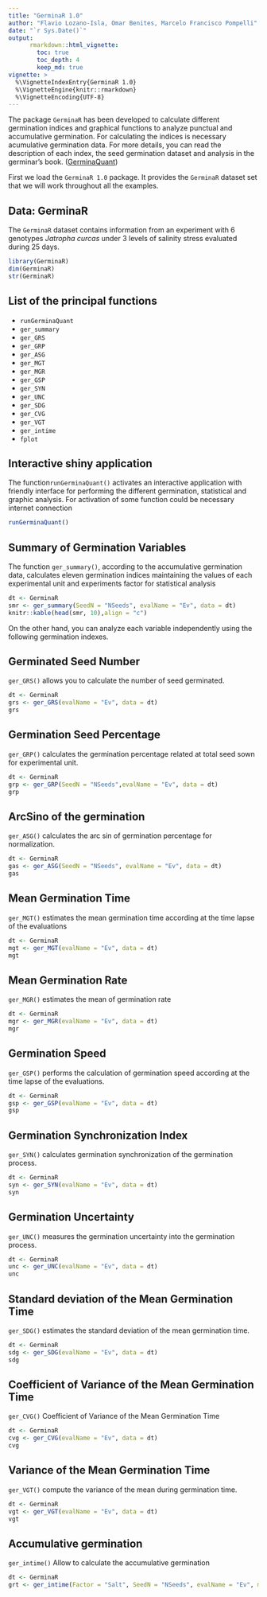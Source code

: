 ```yaml
---
title: "GerminaR 1.0"
author: "Flavio Lozano-Isla, Omar Benites, Marcelo Francisco Pompelli"
date: "`r Sys.Date()`"
output: 
      rmarkdown::html_vignette:
        toc: true
        toc_depth: 4
        keep_md: true
vignette: >
  %\VignetteIndexEntry{GerminaR 1.0}
  %\VignetteEngine{knitr::rmarkdown}
  %\VignetteEncoding{UTF-8}
---
```



The package `GerminaR` has been developed to calculate different germination indices and graphical functions to analyze punctual and accumulative germination. For calculating the indices is necessary acumulative germination data. For more details, you can read the description of each index, the seed germination dataset and analysis in the germinar's book. ([GerminaQuant](https://flavjack.github.io/GermBook/))


First we load the `GerminaR 1.0` package. It provides the `GerminaR` dataset set that we will work throughout all the examples. 


## Data: GerminaR

The `GerminaR` dataset contains information from an experiment with 6 genotypes *Jatropha curcas* under 3 levels of salinity stress evaluated during 25 days.

```r
library(GerminaR)
dim(GerminaR)
str(GerminaR)
```


## List of the principal functions

* `runGerminaQuant`
* `ger_summary`
* `ger_GRS`
* `ger_GRP`
* `ger_ASG`
* `ger_MGT`
* `ger_MGR`
* `ger_GSP`
* `ger_SYN`
* `ger_UNC`
* `ger_SDG`
* `ger_CVG`
* `ger_VGT`
* `ger_intime`
* `fplot` 

## Interactive shiny application

The function`runGerminaQuant()` activates an interactive application with friendly interface for performing the different germination, statistical and graphic analysis. For activation of some function could be necessary internet connection

```r
runGerminaQuant()
```


## Summary of Germination Variables

The function `ger_summary()`, according to the accumulative germination data, calculates eleven germination indices maintaining the values of each experimental unit and experiments factor for statistical analysis


```r
dt <- GerminaR
smr <- ger_summary(SeedN = "NSeeds", evalName = "Ev", data = dt)
knitr::kable(head(smr, 10),align = "c")
```


On the other hand, you can analyze each variable independently using the following germination indexes.


## Germinated Seed Number

`ger_GRS()` allows you to calculate the number of seed germinated.


```r
dt <- GerminaR
grs <- ger_GRS(evalName = "Ev", data = dt)
grs
```


## Germination Seed Percentage

`ger_GRP()` calculates the germination percentage related at total seed sown for experimental unit.

```r
dt <- GerminaR
grp <- ger_GRP(SeedN = "NSeeds",evalName = "Ev", data = dt)
grp
```


## ArcSino of the germination

`ger_ASG()`  calculates the arc sin of germination percentage for normalization.

```r
dt <- GerminaR
gas <- ger_ASG(SeedN = "NSeeds", evalName = "Ev", data = dt)
gas
```


## Mean Germination Time

`ger_MGT()` estimates the mean germination time according at the time lapse of the evaluations

```r
dt <- GerminaR
mgt <- ger_MGT(evalName = "Ev", data = dt)
mgt
```


## Mean Germination Rate

`ger_MGR()` estimates the mean of germination rate

```r
dt <- GerminaR
mgr <- ger_MGR(evalName = "Ev", data = dt)
mgr
```


## Germination Speed

`ger_GSP()` performs the calculation of germination speed according at the time lapse of the evaluations.

```r
dt <- GerminaR
gsp <- ger_GSP(evalName = "Ev", data = dt)
gsp
```


## Germination Synchronization Index

`ger_SYN()` calculates germination synchronization of the germination process.

```r
dt <- GerminaR
syn <- ger_SYN(evalName = "Ev", data = dt)
syn
```

## Germination Uncertainty

`ger_UNC()` measures the germination uncertainty into the germination process.


```r
dt <- GerminaR
unc <- ger_UNC(evalName = "Ev", data = dt)
unc
```


## Standard deviation of the Mean Germination Time

`ger_SDG()` estimates the standard deviation of the mean germination time.

```r
dt <- GerminaR
sdg <- ger_SDG(evalName = "Ev", data = dt)
sdg
```


## Coefficient of Variance of the Mean Germination Time

`ger_CVG()`  Coefficient of Variance of the Mean Germination Time

```r
dt <- GerminaR
cvg <- ger_CVG(evalName = "Ev", data = dt)
cvg
```


## Variance of the Mean Germination Time

`ger_VGT()` compute the variance of the mean during germination time.

```r
dt <- GerminaR
vgt <- ger_VGT(evalName = "Ev", data = dt)
vgt
```

## Accumulative germination

`ger_intime()` Allow to calculate the accumulative germination

```r
dt <- GerminaR
grt <- ger_intime(Factor = "Salt", SeedN = "NSeeds", evalName = "Ev", method = "percentage", data = GerminaR)
```


<!-- ## Plot function -->


<!-- `fplot()` is generic plot function optimized for publication graphs -->

<!-- ```{r,  warning=FALSE } -->
<!-- dt <- GerminaR -->
<!-- grt <- ger_intime(Factor = "Salt", SeedN = "NSeeds", evalName = "Ev", method = "percentage", data = GerminaR) -->

<!-- fplot(data = grt, type = "line",  -->
<!--       x = evaluation,  -->
<!--       y = mean, -->
<!--       z = Salt,  -->
<!--       ylab = "Germination ('%')",  -->
<!--       xlab = "days", lgl = "NaCl (mM)",  -->
<!--       lgd = "top",  -->
<!--       lmt = c(0,100), brk = 0:100*10) -->

<!-- ``` -->




